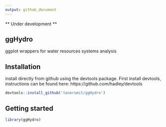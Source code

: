 ```yaml
---
output: github_document
---
```


<!-- README.md is generated from README.Rmd. Please edit that file -->


** Under development **

## ggHydro

ggplot wrappers for water resources systems analysis

## Installation

install directly from github using the devtools package. First install devtools,
instructions can be found here: https://github.com/hadley/devtools

```r
devtools::install_github('tanerumit/ggHydro')
```

## Getting started

```r
library(ggHydro)
```

